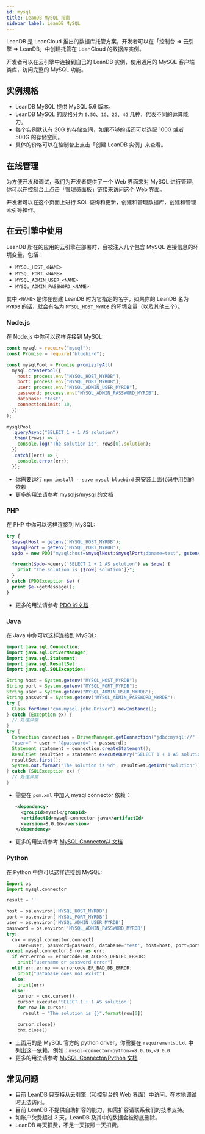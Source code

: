 ```yaml
---
id: mysql
title: LeanDB MySQL 指南
sidebar_label: LeanDB MySQL
---
```


LeanDB 是 LeanCloud 推出的数据库托管方案，开发者可以在「控制台 => 云引擎 => LeanDB」中创建托管在 LeanCloud 的数据库实例。

开发者可以在云引擎中连接到自己的 LeanDB 实例，使用通用的 MySQL 客户端类库，访问完整的 MySQL 功能。

## 实例规格

- LeanDB MySQL 提供 MySQL 5.6 版本。
- LeanDB MySQL 的规格分为 `0.5G`、`1G`、`2G`、`4G` 几种，代表不同的运算能力。
- 每个实例默认有 20G 的存储空间，如果不够的话还可以选配 100G 或者 500G 的存储空间。
- 具体的价格可以在控制台上点击「创建 LeanDB 实例」来查看。

## 在线管理

为方便开发和调试，我们为开发者提供了一个 Web 界面来对 MySQL 进行管理，你可以在控制台上点击「管理员面板」链接来访问这个 Web 界面。

开发者可以在这个页面上进行 SQL 查询和更新，创建和管理数据库，创建和管理索引等操作。

## 在云引擎中使用

LeanDB 所在的应用的云引擎在部署时，会被注入几个包含 MySQL 连接信息的环境变量，包括：

- `MYSQL_HOST_<NAME>`
- `MYSQL_PORT_<NAME>`
- `MYSQL_ADMIN_USER_<NAME>`
- `MYSQL_ADMIN_PASSWORD_<NAME>`

其中 `<NAME>` 是你在创建 LeanDB 时为它指定的名字，如果你的 LeanDB 名为 `MYRDB` 的话，就会有名为 `MYSQL_HOST_MYRDB` 的环境变量（以及其他三个）。

### Node.js

在 Node.js 中你可以这样连接到 MySQL:

```javascript
const mysql = require("mysql");
const Promise = require("bluebird");

const mysqlPool = Promise.promisifyAll(
  mysql.createPool({
    host: process.env["MYSQL_HOST_MYRDB"],
    port: process.env["MYSQL_PORT_MYRDB"],
    user: process.env["MYSQL_ADMIN_USER_MYRDB"],
    password: process.env["MYSQL_ADMIN_PASSWORD_MYRDB"],
    database: "test",
    connectionLimit: 10,
  })
);

mysqlPool
  .queryAsync("SELECT 1 + 1 AS solution")
  .then((rows) => {
    console.log("The solution is", rows[0].solution);
  })
  .catch((err) => {
    console.error(err);
  });
```

- 你需要运行 `npm install --save mysql bluebird` 来安装上面代码中用到的依赖
- 更多的用法请参考 [mysqljs/mysql 的文档](https://github.com/mysqljs/mysql)

### PHP

在 PHP 中你可以这样连接到 MySQL:

```php
try {
  $mysqlHost = getenv('MYSQL_HOST_MYRDB');
  $mysqlPort = getenv('MYSQL_PORT_MYRDB');
  $pdo = new PDO("mysql:host=$mysqlHost:$mysqlPort;dbname=test", getenv('MYSQL_ADMIN_USER_MYRDB'), getenv('MYSQL_ADMIN_PASSWORD_MYRDB'));

  foreach($pdo->query('SELECT 1 + 1 AS solution') as $row) {
    print "The solution is {$row['solution']}";
  }
} catch (PDOException $e) {
  print $e->getMessage();
}
```

- 更多的用法请参考 [PDO 的文档](https://www.php.net/manual/zh/class.pdo.php)

### Java

在 Java 中你可以这样连接到 MySQL:

```java
import java.sql.Connection;
import java.sql.DriverManager;
import java.sql.Statement;
import java.sql.ResultSet;
import java.sql.SQLException;

String host = System.getenv("MYSQL_HOST_MYRDB");
String port = System.getenv("MYSQL_PORT_MYRDB");
String user = System.getenv("MYSQL_ADMIN_USER_MYRDB");
String password = System.getenv("MYSQL_ADMIN_PASSWORD_MYRDB");
try {
  Class.forName("com.mysql.jdbc.Driver").newInstance();
} catch (Exception ex) {
  // 处理异常
}
try {
  Connection connection = DriverManager.getConnection("jdbc:mysql://" + host + ":" + port + "/test?" +
  "user=" + user + "&password=" + password);
  Statement statement = connection.createStatement();
  ResultSet resultSet = statement.executeQuery("SELECT 1 + 1 AS solution");
  resultSet.first();
  System.out.format("The solution is %d", resultSet.getInt("solution"));
} catch (SQLException ex) {
  // 处理异常
}
```

- 需要在 `pom.xml` 中加入 mysql connector 依赖：

  ```xml
  <dependency>
    <groupId>mysql</groupId>
    <artifactId>mysql-connector-java</artifactId>
    <version>8.0.16</version>
  </dependency>
  ```

- 更多的用法请参考 [MySQL Connector/J 文档](https://dev.mysql.com/doc/connector-j/8.0/en/connector-j-usagenotes-connect-drivermanager.html)

### Python

在 Python 中你可以这样连接到 MySQL:

```python
import os
import mysql.connector

result = ''

host = os.environ['MYSQL_HOST_MYRDB']
port = os.environ['MYSQL_PORT_MYRDB']
user = os.environ['MYSQL_ADMIN_USER_MYRDB']
password = os.environ['MYSQL_ADMIN_PASSWORD_MYRDB']
try:
  cnx = mysql.connector.connect(
    user=user, password=password, database='test', host=host, port=port)
except mysql.connector.Error as err:
  if err.errno == errorcode.ER_ACCESS_DENIED_ERROR:
    print("username or password error")
  elif err.errno == errorcode.ER_BAD_DB_ERROR:
    print("Database does not exist")
  else:
    print(err)
  else:
    cursor = cnx.cursor()
    cursor.execute('SELECT 1 + 1 AS solution')
    for row in cursor:
      result = "The solution is {}".format(row[0])

    cursor.close()
    cnx.close()
```

- 上面用的是 MySQL 官方的 python driver，你需要在 `requirements.txt` 中列出这一依赖，例如：`mysql-connector-python>=8.0.16,<9.0.0`
- 更多的用法请参考 [MySQL Connector/Python 文档](https://dev.mysql.com/doc/connector-python/en/)

## 常见问题

- 目前 LeanDB 只支持从云引擎（和控制台的 Web 界面）中访问，在本地调试时无法访问。
- 目前 LeanDB 不提供自助扩容的能力，如需扩容请联系我们的技术支持。
- 如账户欠费超过 3 天，LeanDB 及其中的数据会被彻底删除。
- LeanDB 每天扣费，不足一天按照一天扣费。
